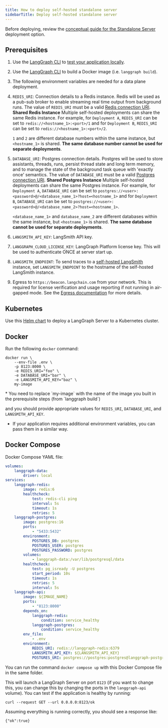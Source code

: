 ```yaml
---
title: How to deploy self-hosted standalone server
sidebarTitle: Deploy self-hosted standalone server
---
```

Before deploying, review the [conceptual guide for the Standalone Server](/langgraph-platform/self-hosted#standalone-server) deployment option.

## Prerequisites

1. Use the [LangGraph CLI](/langgraph-platform/langgraph-cli) to [test your application locally](/langgraph-platform/local-server).
2. Use the [LangGraph CLI](/langgraph-platform/langgraph-cli) to build a Docker image (i.e. `langgraph build`).
3. The following environment variables are needed for a data plane deployment.
  1. `REDIS_URI`: Connection details to a Redis instance. Redis will be used as a pub-sub broker to enable streaming real time output from background runs. The value of `REDIS_URI` must be a valid [Redis connection URI](https://redis-py.readthedocs.io/en/stable/connections.html#redis.Redis.from_url).
    <Note>
      **Shared Redis Instance**
      Multiple self-hosted deployments can share the same Redis instance. For example, for `Deployment A`, `REDIS_URI` can be set to `redis://<hostname_1>:<port>/1` and for `Deployment B`, `REDIS_URI` can be set to `redis://<hostname_1>:<port>/2`.

      `1` and `2` are different database numbers within the same instance, but `<hostname_1>` is shared. **The same database number cannot be used for separate deployments**.
    </Note>
  2. `DATABASE_URI`: Postgres connection details. Postgres will be used to store assistants, threads, runs, persist thread state and long term memory, and to manage the state of the background task queue with 'exactly once' semantics. The value of `DATABASE_URI` must be a valid [Postgres connection URI](https://www.postgresql.org/docs/current/libpq-connect.html#LIBPQ-CONNSTRING-URIS).
    <Note>
      **Shared Postgres Instance**
      Multiple self-hosted deployments can share the same Postgres instance. For example, for `Deployment A`, `DATABASE_URI` can be set to `postgres://<user>:<password>@/<database_name_1>?host=<hostname_1>` and for `Deployment B`, `DATABASE_URI` can be set to `postgres://<user>:<password>@/<database_name_2>?host=<hostname_1>`.

      `<database_name_1>` and `database_name_2` are different databases within the same instance, but `<hostname_1>` is shared. **The same database cannot be used for separate deployments**.
    </Note>
  3. `LANGSMITH_API_KEY`: LangSmith API key.
  4. `LANGGRAPH_CLOUD_LICENSE_KEY`: LangGraph Platform license key. This will be used to authenticate ONCE at server start up.
  5. `LANGSMITH_ENDPOINT`: To send traces to a [self-hosted LangSmith](/langsmith/architectural-overview) instance, set `LANGSMITH_ENDPOINT` to the hostname of the self-hosted LangSmith instance.
4. Egress to `https://beacon.langchain.com` from your network. This is required for license verification and usage reporting if not running in air-gapped mode. See the [Egress documentation](/langgraph-platform/egress-metrics-metadata) for more details.

<a id="helm"></a>
## Kubernetes

Use this [Helm chart](https://github.com/langchain-ai/helm/blob/main/charts/langgraph-cloud/README.md) to deploy a LangGraph Server to a Kubernetes cluster.

## Docker

Run the following `docker` command:

```shell
docker run \
    --env-file .env \
    -p 8123:8000 \
    -e REDIS_URI="foo" \
    -e DATABASE_URI="bar" \
    -e LANGSMITH_API_KEY="baz" \
    my-image
```

<Note>
  * You need to replace `my-image` with the name of the image you built in the prerequisite steps (from `langgraph build`)

  and you should provide appropriate values for `REDIS_URI`, `DATABASE_URI`, and `LANGSMITH_API_KEY`.

  * If your application requires additional environment variables, you can pass them in a similar way.
</Note>

## Docker Compose

Docker Compose YAML file:

```yml
volumes:
    langgraph-data:
        driver: local
services:
    langgraph-redis:
        image: redis:6
        healthcheck:
            test: redis-cli ping
            interval: 5s
            timeout: 1s
            retries: 5
    langgraph-postgres:
        image: postgres:16
        ports:
            - "5433:5432"
        environment:
            POSTGRES_DB: postgres
            POSTGRES_USER: postgres
            POSTGRES_PASSWORD: postgres
        volumes:
            - langgraph-data:/var/lib/postgresql/data
        healthcheck:
            test: pg_isready -U postgres
            start_period: 10s
            timeout: 1s
            retries: 5
            interval: 5s
    langgraph-api:
        image: ${IMAGE_NAME}
        ports:
            - "8123:8000"
        depends_on:
            langgraph-redis:
                condition: service_healthy
            langgraph-postgres:
                condition: service_healthy
        env_file:
            - .env
        environment:
            REDIS_URI: redis://langgraph-redis:6379
            LANGSMITH_API_KEY: ${LANGSMITH_API_KEY}
            POSTGRES_URI: postgres://postgres:postgres@langgraph-postgres:5432/postgres?sslmode=disable
```

You can run the command `docker compose up` with this Docker Compose file in the same folder.

This will launch a LangGraph Server on port `8123` (if you want to change this, you can change this by changing the ports in the `langgraph-api` volume). You can test if the application is healthy by running:

```shell
curl --request GET --url 0.0.0.0:8123/ok
```

Assuming everything is running correctly, you should see a response like:

```shell
{"ok":true}
```
